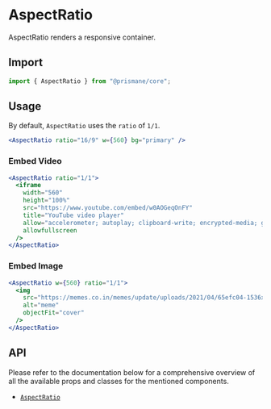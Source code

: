 # AspectRatio

AspectRatio renders a responsive container.

## Import

```js
import { AspectRatio } from "@prismane/core";
```

## Usage

By default, `AspectRatio` uses the `ratio` of `1/1`.

```jsx
<AspectRatio ratio="16/9" w={560} bg="primary" />
```

### Embed Video

```jsx
<AspectRatio ratio="1/1">
  <iframe
    width="560"
    height="100%"
    src="https://www.youtube.com/embed/w0AOGeqOnFY"
    title="YouTube video player"
    allow="accelerometer; autoplay; clipboard-write; encrypted-media; gyroscope; picture-in-picture; web-share"
    allowfullscreen
  />
</AspectRatio>
```

### Embed Image

```jsx
<AspectRatio w={560} ratio="1/1">
  <img
    src="https://memes.co.in/memes/update/uploads/2021/04/65efc04-1536x1536.jpg"
    alt="meme"
    objectFit="cover"
  />
</AspectRatio>
```

## API

Please refer to the documentation below for a comprehensive overview of all the available props and classes for the mentioned components.

- [`AspectRatio`](/docs/components-api/aspect-ratio-api)
